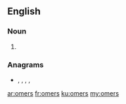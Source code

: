 ==English==

===Noun===
{{head|en|noun plural form}}

# {{plural of|omer|lang=en}}

===Anagrams===
* {{l|en|mores}}, {{l|en|Morse}}, {{l|en|morse}}, {{l|en|s'more}}, {{l|en|somer}}

[[ar:omers]]
[[fr:omers]]
[[ku:omers]]
[[my:omers]]